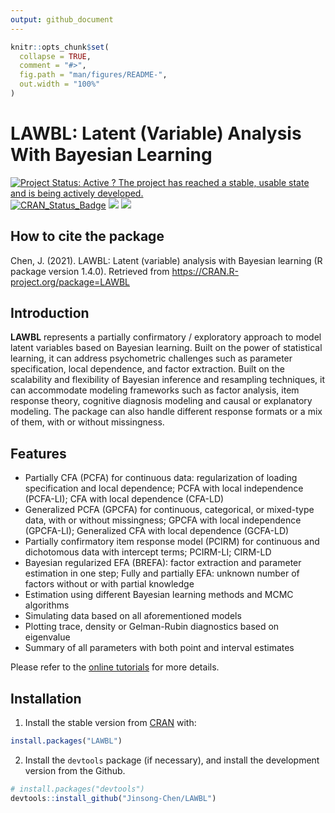 ```yaml
---
output: github_document
---
```


<!-- README.md is generated from README.Rmd. Please edit that file -->

```r
knitr::opts_chunk$set(
  collapse = TRUE,
  comment = "#>",
  fig.path = "man/figures/README-",
  out.width = "100%"
)
```

# LAWBL: Latent (Variable) Analysis With Bayesian Learning

[![Project Status: Active ? The project has reached a stable, usable state and is being actively developed.](http://www.repostatus.org/badges/latest/active.svg)](https://www.repostatus.org/)
[![CRAN_Status_Badge](http://www.r-pkg.org/badges/version/LAWBL)](https://cran.r-project.org/package=LAWBL)
[![](https://cranlogs.r-pkg.org/badges/LAWBL?color=brightgreen)](https://cran.r-project.org/package=LAWBL)
[![](http://cranlogs.r-pkg.org/badges/grand-total/LAWBL?color=green)](https://cran.r-project.org/package=LAWBL)


## How to cite the package

Chen, J. (2021). LAWBL: Latent (variable) analysis with Bayesian learning (R package version 1.4.0). Retrieved from [https://CRAN.R-project.org/package=LAWBL](https://CRAN.R-project.org/package=LAWBL)


## Introduction

**LAWBL** represents a partially confirmatory / exploratory approach to model latent variables based on Bayesian learning. Built on the power of statistical learning, it can address psychometric challenges such as parameter specification, local dependence, and factor extraction. Built on the scalability and flexibility of Bayesian inference and resampling techniques, it can accommodate modeling frameworks such as factor analysis, item response theory, cognitive diagnosis modeling and causal or explanatory modeling. The package can also handle different response formats or a mix of them, with or without missingness.

## Features

* Partially CFA (PCFA) for continuous data: regularization of loading specification and local dependence; PCFA with local independence (PCFA-LI); CFA with local dependence (CFA-LD)
* Generalized PCFA (GPCFA) for continuous, categorical, or mixed-type data, with or without missingness; GPCFA with local independence (GPCFA-LI); Generalized CFA with local dependence (GCFA-LD)
* Partially confirmatory item response model (PCIRM) for continuous and dichotomous data with intercept terms; PCIRM-LI; CIRM-LD
* Bayesian regularized EFA (BREFA): factor extraction and parameter estimation in one step; Fully and partially EFA: unknown number of factors without or with partial knowledge
* Estimation using different Bayesian learning methods and MCMC algorithms
* Simulating data based on all aforementioned models
* Plotting trace, density or Gelman-Rubin diagnostics based on eigenvalue
* Summary of all parameters with both point and interval estimates

Please refer to the [online tutorials](https://jinsong-chen.github.io/LAWBL/) for more details.

## Installation

1) Install the stable version from [CRAN](https://CRAN.R-project.org) with:

``` r
install.packages("LAWBL")
```

2) Install the `devtools` package (if necessary), and install the development version from the Github.

```r
# install.packages("devtools")
devtools::install_github("Jinsong-Chen/LAWBL")
```

